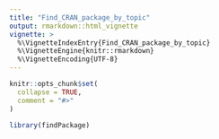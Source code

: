 ```yaml
---
title: "Find_CRAN_package_by_topic"
output: rmarkdown::html_vignette
vignette: >
  %\VignetteIndexEntry{Find_CRAN_package_by_topic}
  %\VignetteEngine{knitr::rmarkdown}
  %\VignetteEncoding{UTF-8}
---
```


```r
knitr::opts_chunk$set(
  collapse = TRUE,
  comment = "#>"
)
```

```r
library(findPackage)
```
